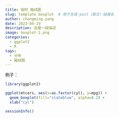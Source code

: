 ```yaml
---
title: 临时 箱线图
slug: template boxplot  # 用于生成 post（英文）链接名
author: changming.yang
date: 2023-04-19
description: 这是一段描述
image: boxplot-1.png
categories:
  - ggplot2
  - R
tags:
  - 分布
  - 箱线图
---
```


例子：

```r
library(ggplot2)

ggplot(mtcars, aes(x=as.factor(cyl), y=mpg)) + 
  geom_boxplot(fill="slateblue", alpha=0.2) + 
  xlab("cyl")
```

```r
sessionInfo()
```

